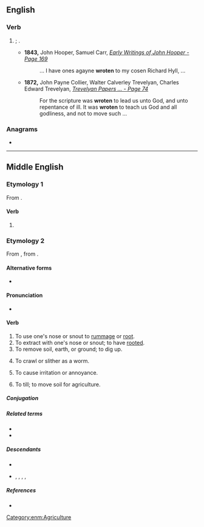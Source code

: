 {{also|Wroten}}
==English==

===Verb===
{{head|en|verb form}}

# {{lb|en|archaic}} {{past participle of|en|write|nocat=1}}; {{l|en|written}}.
#* '''1843,''' John Hooper, Samuel Carr, ''[http://books.google.com/books?id=Bto7AAAAIAAJ&pg=PA169&dq=%22wroten%22 Early Writings of John Hooper - Page 169]''
#*: ... I have ones agayne '''wroten''' to my cosen Richard Hyll, ...
#* '''1872,''' John Payne Collier, Walter Calverley Trevelyan, Charles Edward Trevelyan, ''[http://books.google.com/books?id=V-8IAAAAIAAJ&pg=PA74&dq=%22wroten%22 Trevelyan Papers ... - Page 74]''
#*: For the scripture was '''wroten''' to lead us unto God, and unto repentance of ill. It was '''wroten''' to teach us God and all godliness, and not to move such ...

===Anagrams===
* {{anagrams|en|a=enortw|Towner|towner}}

----

==Middle English==

===Etymology 1===
From {{af|enm|wroot|-en|t2=verbal plural marker}}.

====Verb====
{{head|enm|verb form}}

# {{alt form|enm|wrooten}}

===Etymology 2===
From {{inh|enm|ang|wrōtan}}, from {{inh|enm|gem-pro|*wrōtaną}}.

====Alternative forms====
* {{alter|enm|wrote|wrooten|wrotyn}}

====Pronunciation====
* {{IPA|enm|/ˈwroːtən/}}

====Verb====
{{head|enm|verb}}

# To use one's nose or snout to [[rummage]] or [[root]].
# To extract with one's nose or snout; to have [[rooted]].
# To remove soil, earth, or ground; to dig up.
# {{lb|enm|rare}} To crawl or slither as a worm.
# {{lb|enm|rare}} To cause irritation or annoyance.
# {{lb|enm|rare}} To till; to move soil for agriculture.

=====Conjugation=====
{{enm-conj|type=wkirreg|stem=wrot|10=(y)wroted, *(y)wrot|11= wrotede, wrot|12= *wrotede(n), *wrotte(n)|13= *wrotedest, *wrottest|15= wrotede, wrot|17=wrotede, wrote|18= *wrotede(n), *wrotte(n)}}

=====Related terms=====
* {{l|enm|wrot}}
* {{l|enm|wrotynge}}

=====Descendants=====
* {{desc|en|root}}
* {{desc|sco|wrutt}}, {{l|sco|wort}}, {{l|sco|rute}}, {{l|sco|wirt}}, {{l|sco|ruit}}

=====References=====
* {{R:MED Online|entry=wrọ̄ten (v.) |id=MED53728|accessdate=2018-12-16}}

[[Category:enm:Agriculture]]